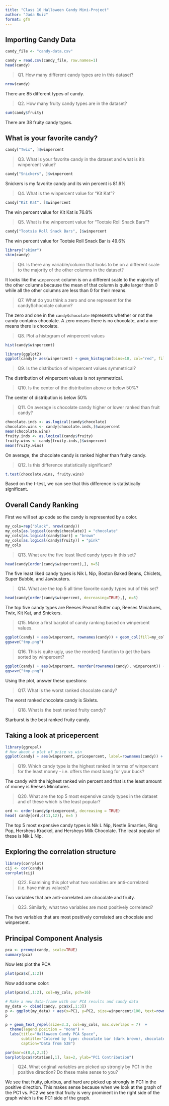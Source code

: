 ```yaml
---
title: "Class 10 Halloween Candy Mini-Project"
author: "Jada Ruiz"
format: gfm
---
```


## Importing Candy Data 

```r
candy_file <- "candy-data.csv"

candy = read.csv(candy_file, row.names=1)
head(candy)
```

>Q1. How many different candy types are in this dataset?

```r
nrow(candy)
```

There are 85 different types of candy.

>Q2. How many fruity candy types are in the dataset?

```r
sum(candy$fruity)
```

There are 38 fruity candy types.

## What is your favorite candy?

```r
candy["Twix", ]$winpercent
```

>Q3. What is your favorite candy in the dataset and what is it’s winpercent value?

```r
candy["Snickers", ]$winpercent
```

Snickers is my favorite candy and its win percent is 81.6%

>Q4. What is the winpercent value for “Kit Kat”?

```r
candy["Kit Kat", ]$winpercent
```

The win percent value for Kit Kat is 76.8%

>Q5. What is the winpercent value for “Tootsie Roll Snack Bars”?

```r
candy["Tootsie Roll Snack Bars", ]$winpercent
```

The win percent value for Tootsie Roll Snack Bar is 49.6%

```r
library("skimr")
skim(candy)
```

>Q6. Is there any variable/column that looks to be on a different scale to the majority of the other columns in the dataset?

It looks like the `winpercent` column is on a different scale to the majority of the other columns because the mean of that column is quite larger than 0 while all the other columns are less than 0 for their means.

>Q7. What do you think a zero and one represent for the candy$chocolate column?

The zero and one in the `candy$chocolate` represents whether or not the candy contains chocolate. A zero means there is no chocolate, and a one means there is chocolate.

>Q8. Plot a histogram of winpercent values

```r
hist(candy$winpercent)
```

```r
library(ggplot2)
ggplot(candy)+ aes(winpercent) + geom_histogram(bins=10, col="red", fill="orange")
```

>Q9. Is the distribution of winpercent values symmetrical?

The distribution of winpercent values is not symmetrical. 

>Q10. Is the center of the distribution above or below 50%?

The center of distribution is below 50%

>Q11. On average is chocolate candy higher or lower ranked than fruit candy?

```r
chocolate.inds <- as.logical(candy$chocolate)
chocolate.wins <- candy[chocolate.inds,]$winpercent
mean(chocolate.wins)
fruity.inds <- as.logical(candy$fruity)
fruity.wins <- candy[fruity.inds,]$winpercent
mean(fruity.wins)
```

On average, the chocolate candy is ranked higher than fruity candy.

>Q12. Is this difference statistically significant?

```r
t.test(chocolate.wins, fruity.wins)
```

Based on the t-test, we can see that this difference is statistically significant. 

## Overall Candy Ranking 

First we will set up code so the candy is represented by a color. 

```r
my_cols=rep("black", nrow(candy))
my_cols[as.logical(candy$chocolate)] = "chocolate"
my_cols[as.logical(candy$bar)] = "brown"
my_cols[as.logical(candy$fruity)] = "pink"
my_cols
```

>Q13. What are the five least liked candy types in this set?

```r
head(candy[order(candy$winpercent),], n=5)
```

The five least liked candy types is Nik L Nip, Boston Baked Beans, Chiclets, Super Bubble, and Jawbusters.

>Q14. What are the top 5 all time favorite candy types out of this set?

```r
head(candy[order(candy$winpercent, decreasing=TRUE),], n=5)
```

The top five candy types are Reeses Peanut Butter cup, Reeses Miniatures, Twix, Kit Kat, and Snickers.

>Q15. Make a first barplot of candy ranking based on winpercent values.

```r
ggplot(candy) + aes(winpercent, rownames(candy)) + geom_col(fill=my_cols)
ggsave("tmp.png")
```


>Q16. This is quite ugly, use the reorder() function to get the bars sorted by winpercent?

```r
ggplot(candy) + aes(winpercent, reorder(rownames(candy), winpercent)) + geom_col(fill=my_cols)
ggsave("tmp.png")
```
Using the plot, answer these questions:

>Q17. What is the worst ranked chocolate candy?

The worst ranked chocolate candy is Sixlets.

>Q18. What is the best ranked fruity candy?

Starburst is the best ranked fruity candy.

## Taking a look at pricepercent

```r
library(ggrepel)
# How about a plot of price vs win
ggplot(candy) + aes(winpercent, pricepercent, label=rownames(candy)) + geom_point(col=my_cols) + geom_text_repel(col=my_cols, size=3.3, max.overlaps = 10)
```

>Q19. Which candy type is the highest ranked in terms of winpercent for the least money - i.e. offers the most bang for your buck?

The candy with the highest ranked win percent and that is the least amount of money is Reeses Miniatures.

>Q20. What are the top 5 most expensive candy types in the dataset and of these which is the least popular?

```r
ord <- order(candy$pricepercent, decreasing = TRUE)
head( candy[ord,c(11,12)], n=5 )
```

The top 5 most expensive candy types is Nik L Nip, Nestle Smarties, Ring Pop, Hersheys Krackel, and Hersheys Milk Chocolate. The least popular of these is Nik L Nip.

## Exploring the correlation structure

```r
library(corrplot)
cij <- cor(candy)
corrplot(cij)
```

>Q22. Examining this plot what two variables are anti-correlated (i.e. have minus values)?

Two variables that are anti-correlated are chocolate and fruity.

>Q23. Similarly, what two variables are most positively correlated?

The two variables that are most positively correlated are chocolate and winpercent.

## Principal Component Analysis

```r
pca <- prcomp(candy, scale=TRUE)
summary(pca)
```

Now lets plot the PCA

```r
plot(pca$x[,1:2])
```

Now add some color:

```r
plot(pca$x[,1:2], col=my_cols, pch=16)
```

```r
# Make a new data-frame with our PCA results and candy data
my_data <- cbind(candy, pca$x[,1:3])
p <- ggplot(my_data) + aes(x=PC1, y=PC2, size=winpercent/100, text=rownames(my_data), label=rownames(my_data)) + geom_point(col=my_cols)
p
```

```r
p + geom_text_repel(size=3.3, col=my_cols, max.overlaps = 7)  + 
  theme(legend.position = "none") +
  labs(title="Halloween Candy PCA Space",
       subtitle="Colored by type: chocolate bar (dark brown), chocolate other (light brown), fruity (red), other (black)",
       caption="Data from 538")
```

```r
par(mar=c(8,4,2,2))
barplot(pca$rotation[,1], las=2, ylab="PC1 Contribution")
```

>Q24. What original variables are picked up strongly by PC1 in the positive direction? Do these make sense to you?

We see that fruity, pluribus, and hard are picked up strongly in PC1 in the positive direction. This makes sense because when we look at the graph of the PC1 vs. PC2 we see that fruity is very prominent in the right side of the graph which is the PC1 side of the graph. 
